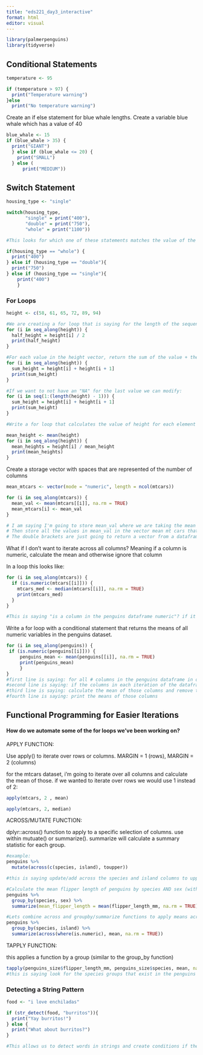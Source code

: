 ```yaml
---
title: "eds221_day3_interactive"
format: html
editor: visual
---
```


```r
library(palmerpenguins)
library(tidyverse)
```

## Conditional Statements

```r
temperature <- 95

if (temperature > 97) {
  print("Temperature warning")
}else 
  print("No temperature warning")
```

Create an if else statement for blue whale lengths. Create a variable blue whale which has a value of 40

```r
blue_whale <- 15
if (blue_whale > 35) { 
  print("GIANT")
  } else if (blue_whale <= 20) {
    print("SMALL")
  } else (
      print("MEDIUM"))
```

## Switch Statement

```r
housing_type <- "single"

switch(housing_type,
       "single" = print("400"),
       "double" = print("750"),
       "whole" = print("1100"))

#This looks for which one of these statements matches the value of the input value and do whatever is on the right, which in this case is print a value. 

if(housing_type == "whole") {
  print("400")
} else if (housing_type == "double"){
  print("750")
} else if (housing_type == "single"){
    print("400")
    }
```

### For Loops

```r
height <- c(58, 61, 65, 72, 89, 94)

#We are creating a for loop that is saying for the length of the sequence height, iterate through the height values and do the calculation dividing by 2. Then print those values
for (i in seq_along(height)) {
  half_height = height[i] / 2 
  print(half_height)
}

#For each value in the height vector, return the sum of the value + the one right after it....
for (i in seq_along(height)) {
  sum_height = height[i] + height[i + 1]
  print(sum_height)
}

#If we want to not have an "NA" for the last value we can modify:
for (i in seq(1:(length(height) - 1))) {
  sum_height = height[i] + height[i + 1]
  print(sum_height)
}

#Write a for loop that calculates the value of height for each element divided by the mean of the entire height vector 

mean_height <- mean(height)
for (i in seq_along(height)) {
  mean_heights = height[i] / mean_height
  print(mean_heights)
}

```

Create a storage vector with spaces that are represented of the number of columns

```r
mean_mtcars <- vector(mode = "numeric", length = ncol(mtcars))
```

```r
for (i in seq_along(mtcars)) {
  mean_val <- mean(mtcars[[i]], na.rm = TRUE)
  mean_mtcars[i] <- mean_val
}

# I am saying I'm going to store mean_val where we are taking the mean of the vector of values mtcars in the ith column and remove values that are na
# Then store all the values in mean_val in the vector mean mt cars that we initially created as empty
# The double brackets are just going to return a vector from a dataframe
```

What if I don't want to iterate across all columns? Meaning if a column is numeric, calculate the mean and otherwise ignore that column

In a loop this looks like:

```r
for (i in seq_along(mtcars)) {
  if (is.numeric(mtcars[[i]])) {
    mtcars_med <- median(mtcars[[i]], na.rm = TRUE)
    print(mtcars_med)
  }
}

#This is saying "is a column in the penguins dataframe numeric"? if it is true, do this...
```

Write a for loop with a conditional statement that returns the means of all numeric variables in the penguins dataset.

```r
for (i in seq_along(penguins)) {
 if (is.numeric(penguins[[i]])) {
     penguins_mean <- mean(penguins[[i]], na.rm = TRUE)
     print(penguins_mean)
     }
}
#first line is saying: for all # columns in the penguins dataframe in order to iterate
#second line is saying: if the columns in each iteration of the dataframe numeric ?
#third line is saying: calculate the mean of those columns and remove the nas 
#fourth line is saying: print the means of those columns
```

## Functional Programming for Easier Iterations

#### How do we automate some of the for loops we've been working on? 

APPLY FUNCTION:

Use apply() to iterate over rows or columns. MARGIN = 1 (rows), MARGIN = 2 (columns)

for the mtcars dataset, i'm going to iterate over all columns and calculate the mean of those. if we wanted to iterate over rows we would use 1 instead of 2:

```r
apply(mtcars, 2 , mean)
```

```r
apply(mtcars, 2, median)
```

ACROSS/MUTATE FUNCTION:

dplyr::across() function to apply to a specific selection of columns. use within mutuate() or summarize(). summarize will calculate a summary statistic for each group.

```r
#example:
penguins %>% 
  mutate(across(c(species, island), toupper))

#this is saying update/add across the species and island columns to uppercase

```

```r
#Calculate the mean flipper length of penguins by species AND sex (with some other calculations for sd and max)
penguins %>% 
  group_by(species, sex) %>% 
  summarize(mean_flipper_length = mean(flipper_length_mm, na.rm = TRUE), sd_flipper_length = sd(flipper_length_mm, na.rm = TRUE), max_body_mass = max(body_mass_g, na.rm = TRUE))
```

```r
#Lets combine across and groupby/summarize functions to apply means across all numeric columns instead of manually typing out the specific columns
penguins %>% 
  group_by(species, island) %>% 
  summarize(across(where(is.numeric), mean, na.rm = TRUE))
```

TAPPLY FUNCTION:

this applies a function by a group (similar to the group_by function)

```r
tapply(penguins_size$flipper_length_mm, penguins_size$species, mean, na.rm = true)
#this is saying look for the species groups that exist in the penguins dataset, calculate the mean of the flipper length for that species and remove the nas
```

### Detecting a String Pattern

```r
food <- "i love enchiladas"

if (str_detect(food, "burritos")){
  print("Yay burritos!")
} else {
  print("What about burritos?")
}

#This allows us to detect words in strings and create conditions if they are found
```
